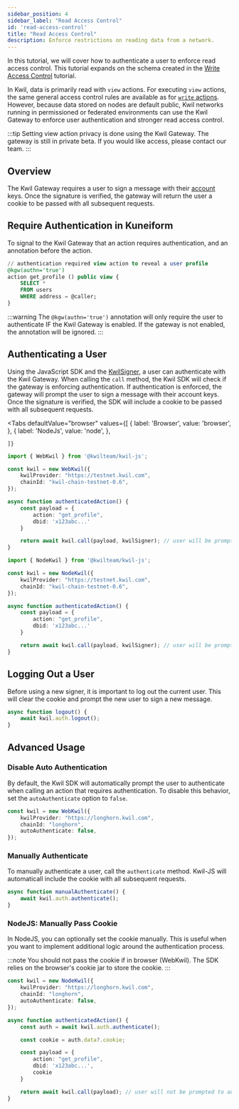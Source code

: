 ```yaml
---
sidebar_position: 4
sidebar_label: "Read Access Control"
id: 'read-access-control'
title: "Read Access Control"
description: Enforce restrictions on reading data from a network.
---
```


In this tutorial, we will cover how to authenticate a user to enforce read access control. This tutorial expands on the schema created in the [Write Access Control](/docs/getting-started/write-access-control) tutorial.

In Kwil, data is primarily read with `view` actions. For executing `view` actions, the same general access control rules are available as for [`write` actions](/docs/getting-started/write-access-control). However, because data stored on nodes are default public, Kwil networks running in permissioned or federated environments can use the Kwil Gateway to enforce user authentication and stronger read access control.

:::tip
Setting view action privacy is done using the Kwil Gateway.  The gateway is still in private beta.  If you would like access, please contact our team.
:::

## Overview

The Kwil Gateway requires a user to sign a message with their [account](/docs/concepts#accounts) keys. Once the signature is verified, the gateway will return the user a cookie to be passed with all subsequent requests.

## Require Authentication in Kuneiform

To signal to the Kwil Gateway that an action requires authentication, and an annotation before the action. 

```sql title="social_media.kf"
// authentication required view action to reveal a user profile
@kgw(authn='true')
action get_profile () public view {
    SELECT *
    FROM users
    WHERE address = @caller;
}
```

:::warning
The `@kgw(authn='true')` annotation will only require the user to authenticate IF the Kwil Gateway is enabled.  If the gateway is not enabled, the annotation will be ignored.
:::

## Authenticating a User

Using the JavaScript SDK and the [KwilSigner](/docs/getting-started/read-write-data#signer), a user can authenticate with the Kwil Gateway. When calling the `call` method, the Kwil SDK will check if the gateway is enforcing authentication. If authentication is enforced, the gateway will prompt the user to sign a message with their account keys. Once the signature is verified, the SDK will include a cookie to be passed with all subsequent requests.


<Tabs
    defaultValue="browser"
    values={[
        { label: 'Browser', value: 'browser', },
        { label: 'NodeJs', value: 'node', },
        
    ]}
>
<TabItem value='browser'>

```typescript
import { WebKwil } from '@kwilteam/kwil-js';

const kwil = new WebKwil({
    kwilProvider: "https://testnet.kwil.com",
    chainId: "kwil-chain-testnet-0.6",
});

async function authenticatedAction() {
    const payload = {
        action: "get_profile",
        dbid: 'x123abc...'
    }

    return await kwil.call(payload, kwilSigner); // user will be prompted to authenticate
}
```

</TabItem>
<TabItem value='node'>

```typescript
import { NodeKwil } from '@kwilteam/kwil-js';

const kwil = new NodeKwil({
    kwilProvider: "https://testnet.kwil.com",
    chainId: "kwil-chain-testnet-0.6",
});

async function authenticatedAction() {
    const payload = {
        action: "get_profile",
        dbid: 'x123abc...'
    }

    return await kwil.call(payload, kwilSigner); // user will be prompted to authenticate
}
```

</TabItem>
</Tabs>

## Logging Out a User

Before using a new signer, it is important to log out the current user. This will clear the cookie and prompt the new user to sign a new message.

```typescript
async function logout() {
    await kwil.auth.logout();
}
```

## Advanced Usage

### Disable Auto Authentication

By default, the Kwil SDK will automatically prompt the user to authenticate when calling an action that requires authentication. To disable this behavior, set the `autoAuthenticate` option to `false`.

```typescript
const kwil = new WebKwil({
    kwilProvider: "https://longhorn.kwil.com",
    chainId: "longhorn",
    autoAuthenticate: false,
});
```

### Manually Authenticate

To manually authenticate a user, call the `authenticate` method. Kwil-JS will automaticall include the cookie with all subsequent requests.

```typescript
async function manualAuthenticate() {
    await kwil.auth.authenticate();
}
```

### NodeJS: Manually Pass Cookie

In NodeJS, you can optionally set the cookie manually. This is useful when you want to implement additional logic around the authentication process.

:::note
You should not pass the cookie if in browser (WebKwil). The SDK relies on the browser's cookie jar to store the cookie.
:::

```typescript
const kwil = new NodeKwil({
    kwilProvider: "https://longhorn.kwil.com",
    chainId: "longhorn",
    autoAuthenticate: false,
});

async function authenticatedAction() {
    const auth = await kwil.auth.authenticate();

    const cookie = auth.data?.cookie;

    const payload = {
        action: "get_profile",
        dbid: 'x123abc...',
        cookie
    }

    return await kwil.call(payload); // user will not be prompted to authenticate
}
```

